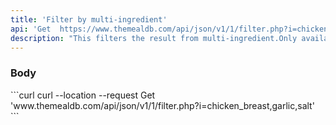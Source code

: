 ```yaml
---
title: 'Filter by multi-ingredient'
api: 'Get  https://www.themealdb.com/api/json/v1/1/filter.php?i=chicken_breast,garlic,salt'
description: "This filters the result from multi-ingredient.Only available to Paypal supporters"
---
```

### Body


<RequestExample> 
```curl 
curl --location --request Get 'www.themealdb.com/api/json/v1/1/filter.php?i=chicken_breast,garlic,salt'
```
</RequestExample>